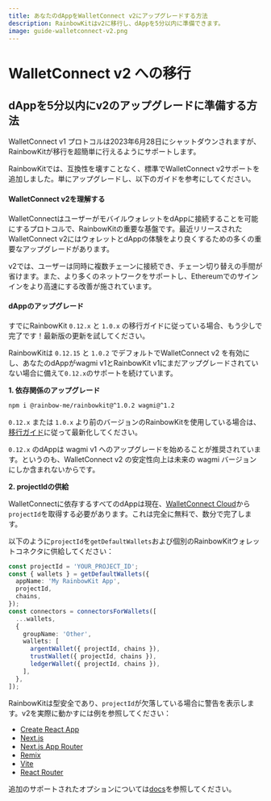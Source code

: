 ```yaml
---
title: あなたのdAppをWalletConnect v2にアップグレードする方法
description: RainbowKitはv2に移行し、dAppを5分以内に準備できます。
image: guide-walletconnect-v2.png
---
```


# WalletConnect v2 への移行

## dAppを5分以内にv2のアップグレードに準備する方法

WalletConnect v1 プロトコルは2023年6月28日にシャットダウンされますが、RainbowKitが移行を超簡単に行えるようにサポートします。

RainbowKitでは、互換性を壊すことなく、標準でWalletConnect v2サポートを追加しました。単にアップグレードし、以下のガイドを参考にしてください。

#### WalletConnect v2を理解する

WalletConnectはユーザーがモバイルウォレットをdAppに接続することを可能にするプロトコルで、RainbowKitの重要な基盤です。最近リリースされたWalletConnect v2にはウォレットとdAppの体験をより良くするための多くの重要なアップグレードがあります。

v2では、ユーザーは同時に複数チェーンに接続でき、チェーン切り替えの手間が省けます。また、より多くのネットワークをサポートし、Ethereumでのサインインをより高速にする改善が施されています。

#### dAppのアップグレード

すでにRainbowKit `0.12.x` と `1.0.x` の移行ガイドに従っている場合、もう少しで完了です！最新版の更新を試してください。

RainbowKitは `0.12.15` と `1.0.2` でデフォルトでWalletConnect v2 を有効にし、あなたのdAppがwagmi v1とRainbowKit v1にまだアップグレードされていない場合に備えて`0.12.x`のサポートを続けています。

**1. 依存関係のアップグレード**

```bash
npm i @rainbow-me/rainbowkit@^1.0.2 wagmi@^1.2
```

`0.12.x` または `1.0.x` より前のバージョンのRainbowKitを使用している場合は、[移行ガイド](/docs/migration-guide)に従って最新化してください。

`0.12.x` のdAppは wagmi v1 へのアップグレードを始めることが推奨されています。というのも、WalletConnect v2 の安定性向上は未来の wagmi バージョンにしか含まれないからです。

**2. projectIdの供給**

WalletConnectに依存するすべてのdAppは現在、[WalletConnect Cloud](https://cloud.walletconnect.com/)から`projectId`を取得する必要があります。これは完全に無料で、数分で完了します。

以下のように`projectId`を`getDefaultWallets`および個別のRainbowKitウォレットコネクタに供給してください：

```ts
const projectId = 'YOUR_PROJECT_ID';
const { wallets } = getDefaultWallets({
  appName: 'My RainbowKit App',
  projectId,
  chains,
});
const connectors = connectorsForWallets([
  ...wallets,
  {
    groupName: 'Other',
    wallets: [
      argentWallet({ projectId, chains }),
      trustWallet({ projectId, chains }),
      ledgerWallet({ projectId, chains }),
    ],
  },
]);
```

RainbowKitは型安全であり、`projectId`が欠落している場合に警告を表示します。v2を実際に動かすには例を参照してください：

- [Create React App](https://codesandbox.io/p/sandbox/github/rainbow-me/rainbowkit/tree/main/examples/with-create-react-app)
- [Next.js](https://codesandbox.io/p/sandbox/github/rainbow-me/rainbowkit/tree/main/examples/with-next)
- [Next.js App Router](https://codesandbox.io/p/sandbox/github/rainbow-me/rainbowkit/tree/main/examples/with-next-app)
- [Remix](https://codesandbox.io/p/sandbox/github/rainbow-me/rainbowkit/tree/main/examples/with-remix)
- [Vite](https://codesandbox.io/p/sandbox/github/rainbow-me/rainbowkit/tree/main/examples/with-vite)
- [React Router](https://codesandbox.io/p/sandbox/github/rainbow-me/rainbowkit/tree/main/examples/with-react-router)

追加のサポートされたオプションについては[docs](https://www.rainbowkit.com/docs/custom-wallet-list#walletconnect)を参照してください。
